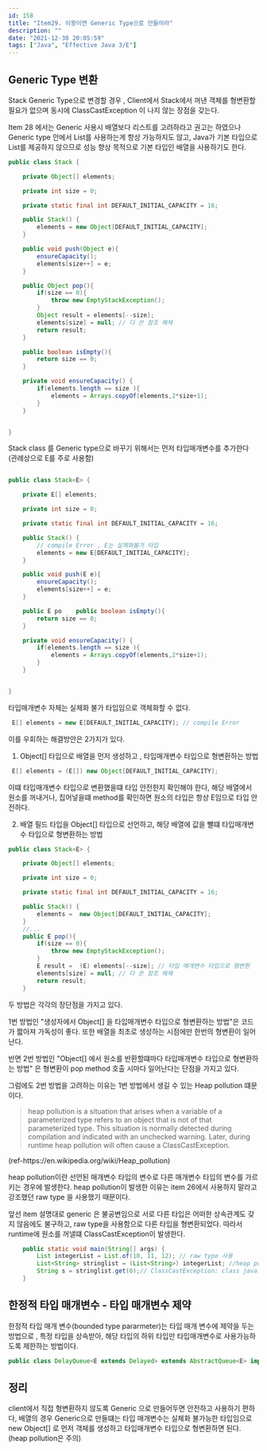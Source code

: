 ```yaml
---
id: 158
title: "Item29. 이왕이면 Generic Type으로 만들어라"
description: ""
date: "2021-12-30 20:05:59"
tags: ["Java", "Effective Java 3/E"]
---
```

## Generic Type 변환
Stack Generic Type으로 변경할 경우 , Client에서 Stack에서 꺼낸 객체를 형변환할 필요가 없으며 동시에 ClassCastException 이 나지 않는 장점을 갖는다. 

Item 28 에서는 Generic 사용시 배열보다 리스트를 고려하라고 권고는 하였으나  Generic type 안에서 List를 사용하는게 항상 가능하지도 않고, Java가 기본 타입으로 List를 제공하지 않으므로 성능 향상 목적으로 기본 타입인 배열을 사용하기도 한다. 


```java
public class Stack {

    private Object[] elements;

    private int size = 0;

    private static final int DEFAULT_INITIAL_CAPACITY = 16;

    public Stack() {
        elements = new Object[DEFAULT_INITIAL_CAPACITY];
    }

    public void push(Object e){
        ensureCapacity();
        elements[size++] = e;
    }

    public Object pop(){
        if(size == 0){
            throw new EmptyStackException();
        }
        Object result = elements[--size];
        elements[size] = null; // 다 쓴 참조 해제
        return result;
    }

    public boolean isEmpty(){
        return size == 0;
    }

    private void ensureCapacity() {
        if(elements.length == size ){
            elements = Arrays.copyOf(elements,2*size+1);
        }
    }


}
```

Stack class 를 Generic type으로 바꾸기 위해서는 먼저 타입매개변수를 추가한다 (관례상으로 E를 주로 사용함)

```java

public class Stack<E> {

    private E[] elements;

    private int size = 0;

    private static final int DEFAULT_INITIAL_CAPACITY = 16;

    public Stack() {
        // compile Error , E는 실체화불가 타입 
        elements = new E[DEFAULT_INITIAL_CAPACITY];
    }

    public void push(E e){
        ensureCapacity();
        elements[size++] = e;
    }

    public E po    public boolean isEmpty(){
        return size == 0;
    }

    private void ensureCapacity() {
        if(elements.length == size ){
            elements = Arrays.copyOf(elements,2*size+1);
        }
    }


}
```

타입매개변수 자체는 실체화 불가 타입임으로 객체화할 수 없다.
```java
 E[] elements = new E[DEFAULT_INITIAL_CAPACITY]; // compile Error
```
이를 우회하는 해결방안은 2가지가 있다.

1. Object[] 타입으로 배열을 먼저 생성하고 , 타입매개변수 타입으로 형변환하는 방법
```java
 E[] elements = (E[]) new Object[DEFAULT_INITIAL_CAPACITY];
```
이떄 타입매개변수 타입으로 변환했을떄 타입 안전한지 확인해야 한다, 해당 배열에서 원소를 꺼내거나, 집어넣을떄 method를 확인하면 원소의 타입은 항상 E임으로 타입 안전하다.

2. 배열 필드 타입을 Object[] 타입으로 선언하고, 해당 배열에 값을 뺼떄 타입매개변수 타입으로 형변환하는 방법
```java
public class Stack<E> {

    private Object[] elements;

    private int size = 0;

    private static final int DEFAULT_INITIAL_CAPACITY = 16;

    public Stack() {
        elements =  new Object[DEFAULT_INITIAL_CAPACITY];
    }
    //...
    public E pop(){
        if(size == 0){
            throw new EmptyStackException();
        }
        E result =  (E) elements[--size]; // 타입 매개변수 타입으로 형변환 
        elements[size] = null; // 다 쓴 참조 해제
        return result;
    } 
```

두 방법은 각각의 장단점을 가지고 있다.

1번 방법인 "생성자에서 Object[] 을 타입매개변수 타입으로 형변환하는 방법"은 코드가 짧아져 가독성이 좋다. 또한 배열을 최초로 생성하는 시점에만 한번의 형변환이 일어난다.

반면 2번 방법인 "Object[] 에서 원소를 반환할떄마다 타입매개변수 타입으로 형변환하는 방법" 은 형변환이 pop method 호출 시마다 일어난다는 단점을 가지고 있다.

그럼에도 2번 방법을 고려하는 이유는 1번 방법에서 생길 수 있는 Heap pollution 떄문이다.

<blockquote>
heap pollution is a situation that arises when a variable of a parameterized type refers to an object that is not of that parameterized type. This situation is normally detected during compilation and indicated with an unchecked warning. Later, during runtime heap pollution will often cause a ClassCastException.
</blockquote>
(ref-https://en.wikipedia.org/wiki/Heap_pollution)

heap pollution이란 선언된 매개변수 타입의 변수로 다른 매개변수 타입의 변수를 가르키는 경우에 발생한다. heap pollution이 발생한 이유는 item 26에서 사용하지 말라고 강조했던 raw type 을 사용했기 때문이다.

앞선 item 설명대로 generic 은 불공변임으로 서로 다른 타입은 어떠한 상속관계도 갖지 않음에도 불구하고, raw type을 사용함으로 다른 타입을 형변환되었다. 따라서 runtime에 원소를 꺼낼떄 ClassCastException이 발생한다.
```java
    public static void main(String[] args) {
        List integerList = List.of(10, 11, 12); // raw type 사용 
        List<String> stringlist = (List<String>) integerList; //heap pollution
        String s = stringlist.get(0);// ClassCastException: class java.lang.Integer cannot be cast to class java.lang.String
    }
```

## 한정적 타입 매개변수 - 타입 매개변수 제약

한정적 타입 매개 변수(bounded type pararmeter)는 타입 매개 변수에 제약을 두는 방법으로 , 특정 타입을 상속받아, 해당 타입의 하위 타입만 타입매개변수로 사용가능하도록 제한하는 방법이다.
```java
public class DelayQueue<E extends Delayed> extends AbstractQueue<E> implements BlockingQueue<E> {//...}
```

## 정리

client에서 직접 형변환하지 않도록 Generic 으로 만들어두면 안전하고 사용하기 편하다, 배열의 경우 Generic으로 만들떄는 타입 매개변수는 실체화 불가능한 타입임으로 new Object[] 로 먼저 객체를 생성하고 타입매개변수 타입으로 형변환하면 된다. (heap pollution은 주의)
